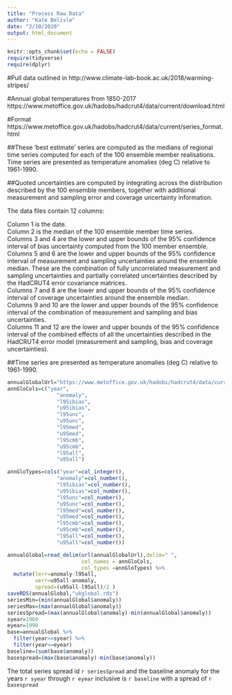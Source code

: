 ```yaml
---
title: "Process Raw Data"
author: "Kate Belisle"
date: "2/10/2020"
output: html_document
---
```


```r
knitr::opts_chunk$set(echo = FALSE)
require(tidyverse)
require(dplyr)
```

#Pull data outlined in 
http://www.climate-lab-book.ac.uk/2018/warming-stripes/

#Annual global temperatures from 1850-2017
https://www.metoffice.gov.uk/hadobs/hadcrut4/data/current/download.html


#Format https://www.metoffice.gov.uk/hadobs/hadcrut4/data/current/series_format.html

##These 'best estimate' series are computed as the medians of regional time series computed for each of the 100 ensemble member realisations. Time series are presented as temperature anomalies (deg C) relative to 1961-1990.

##Quoted uncertainties are computed by integrating across the distribution described by the 100 ensemble members, together with additional measurement and sampling error and coverage uncertainty information.

The data files contain 12 columns:  

Column 1 is the date.  
Column 2 is the median of the 100 ensemble member time series.  
Columns 3 and 4 are the lower and upper bounds of the 95% confidence  interval of bias uncertainty computed from the 100 member ensemble.  
Columns 5 and 6 are the lower and upper bounds of the 95% confidence interval of measurement and sampling uncertainties around the ensemble median. These are the combination of fully uncorrelated measurement and sampling uncertainties and partially correlated uncertainties described by the HadCRUT4 error covariance matrices.  
Columns 7 and 8 are the lower and upper bounds of the 95% confidence interval of coverage uncertainties around the ensemble median.  
Columns 9 and 10 are the lower and upper bounds of the 95% confidence interval of the combination of measurement and sampling and bias uncertainties.  
Columns 11 and 12 are the lower and upper bounds of the 95% confidence interval of the combined effects of all the uncertainties described in the HadCRUT4 error model (measurement and sampling, bias and coverage uncertainties).  


##Time series are presented as temperature anomalies (deg C) relative to 1961-1990.
```r
annualGlobalUrl="https://www.metoffice.gov.uk/hadobs/hadcrut4/data/current/time_series/HadCRUT.4.6.0.0.annual_ns_avg.txt" 
annGloCols=c("year",
                "anomaly",
                "l95ibias",
                "u95ibias",
                "l95unc",
                "u95unc",
                "l95med",
                "u95med",
                "l95cmb",
                "u95cmb",
                "l95all",
                "u95all")

annGloTypes=cols("year"=col_integer(),
                "anomaly"=col_number(),
                "l95ibias"=col_number(),
                "u95ibias"=col_number(),
                "l95unc"=col_number(),
                "u95unc"=col_number(),
                "l95med"=col_number(),
                "u95med"=col_number(),
                "l95cmb"=col_number(),
                "u95cmb"=col_number(),
                "l95all"=col_number(),
                "u95all"=col_number())

annualGlobal=read_delim(url(annualGlobalUrl),delim=" ",
                        col_names = annGloCols,
                        col_types =annGloTypes) %>%
  mutate(lerr=anomaly-l95all,
         uerr=u95all-anomaly,
         spread=(u95all-l95all)/2 )
saveRDS(annualGlobal,"ukglobal.rds")
seriesMin=(min(annualGlobal$anomaly))
seriesMax=(max(annualGlobal$anomaly))
seriesSpread=(max(annualGlobal$anomaly)-min(annualGlobal$anomaly))
syear=1960
eyear=1990
base=annualGlobal %>%
  filter(year>=syear) %>%
  filter(year<=eyear)
baseline=(sum(base$anomaly))
basespread=(max(base$anomaly)-min(base$anomaly))
```

The total series spread id `r seriesSpread` and the baseline anomaly for the years `r syear` through `r eyear` inclusive is `r baseline` with a spread of `r basespread`

